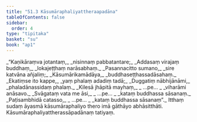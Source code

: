 ```yaml
---
title: "51.3 Kāsumāraphaliyattheraapadāna"
tableOfContents: false
sidebar:
  order: 4
type: "tipitaka"
basket: "su"
book: "ap1"
---
```



<DynamicBreadcrumb />

<Division number="51" book="ap1">

<Paragraph number="6622" type="verses" book="ap1">
_“Kaṇikāraṃva jotantaṃ,_  
_nisinnaṃ pabbatantare;_  
_Addasaṃ virajaṃ buddhaṃ,_  
_lokajeṭṭhaṃ narāsabhaṃ._  

</Paragraph>

</Division>
<Division number="52" book="ap1">

<Paragraph number="6623" type="verses" book="ap1">
_Pasannacitto sumano,_  
_sire katvāna añjaliṃ;_  
_Kāsumārikamādāya,_  
_buddhaseṭṭhassadāsahaṃ._  

</Paragraph>

</Division>
<Division number="53" book="ap1">

<Paragraph number="6624" type="verses" book="ap1">
_Ekatiṃse ito kappe,_  
_yaṃ phalaṃ adadiṃ tadā;_  
_Duggatiṃ nābhijānāmi,_  
_phaladānassidaṃ phalaṃ._  

</Paragraph>

</Division>
<Division number="54" book="ap1">

<Paragraph number="6625" type="verses" book="ap1">
_Kilesā jhāpitā mayhaṃ,_  
_ …pe… _  
_viharāmi anāsavo._  

</Paragraph>

</Division>
<Division number="55" book="ap1">

<Paragraph number="6626" type="verses" book="ap1">
_Svāgataṃ vata me āsi,_  
_ …pe… _  
_kataṃ buddhassa sāsanaṃ._  

</Paragraph>

</Division>
<Division number="56" book="ap1">

<Paragraph number="6627" type="verses" book="ap1">
_Paṭisambhidā catasso,_  
_ …pe… _  
_kataṃ buddhassa sāsanaṃ”._  

</Paragraph>

<Paragraph number="6628" book="ap1">
Itthaṃ sudaṃ āyasmā kāsumāraphaliyo thero imā gāthāyo abhāsitthāti.

</Paragraph>
</Division>

<Paragraph number="6629" type="center" book="ap1">
Kāsumāraphaliyattherassāpadānaṃ tatiyaṃ.
</Paragraph>